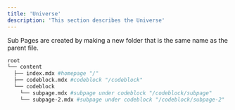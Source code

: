 ```yaml
---
title: 'Universe'
description: 'This section describes the Universe'
---
```


Sub Pages are created by making a new folder that is the same name as the parent file.

```bash
root
└── content
  ├── index.mdx #homepage "/"
  ├── codeblock.mdx #codeblock "/codeblock"
  └── codeblock
    └── subpage.mdx #subpage under codeblock "/codeblock/subpage"
    └── subpage-2.mdx #subpage under codeblock "/codeblock/subpage-2"
```
